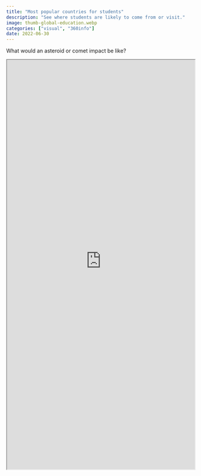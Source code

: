 ```yaml
---
title: "Most popular countries for students"
description: "See where students are likely to come from or visit."
image: thumb-global-education.webp
categories: ["visual", "360info"]
date: 2022-06-30
---
```


What would an asteroid or comet impact be like?


```{=html}
<iframe style="aspect-ratio: 9 / 16; width: 100%; height: 100%; background-color: white; max-height: 1100px" src="https://360info-studentflows.pages.dev/embed-bycountry" allowfullscreen></iframe>
```
